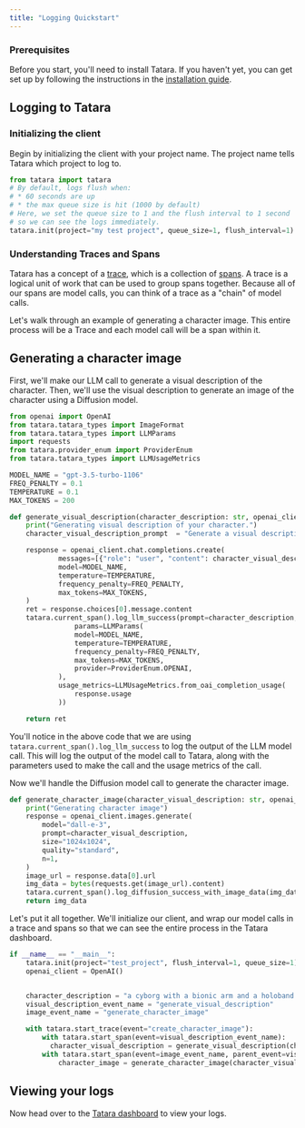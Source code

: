 ```yaml
---
title: "Logging Quickstart"
---
```


### Prerequisites

Before you start, you'll need to install Tatara. If you haven't yet, you can get set up by following the instructions in the [installation guide](/setup).

## Logging to Tatara

### Initializing the client

Begin by initializing the client with your project name. The project name tells Tatara which project to log to.

```python
from tatara import tatara
# By default, logs flush when:
# * 60 seconds are up
# * the max queue size is hit (1000 by default)
# Here, we set the queue size to 1 and the flush interval to 1 second
# so we can see the logs immediately.
tatara.init(project="my test project", queue_size=1, flush_interval=1)
```

### Understanding Traces and Spans

Tatara has a concept of a [trace](/concepts#traces), which is a collection of [spans](/concepts#span). A trace is a logical unit of work that can be used to group spans together.
Because all of our spans are model calls, you can think of a trace as a "chain" of model calls.

Let's walk through an example of generating a character image. This entire process will be a Trace and each model call will be a span within it.

## Generating a character image

First, we'll make our LLM call to generate a visual description of the character. Then, we'll use the visual description to generate an image of the character using a Diffusion model.

```python
from openai import OpenAI
from tatara.tatara_types import ImageFormat
from tatara.tatara_types import LLMParams
import requests
from tatara.provider_enum import ProviderEnum
from tatara.tatara_types import LLMUsageMetrics

MODEL_NAME = "gpt-3.5-turbo-1106"
FREQ_PENALTY = 0.1
TEMPERATURE = 0.1
MAX_TOKENS = 200

def generate_visual_description(character_description: str, openai_client: OpenAI):
    print("Generating visual description of your character.")
    character_visual_description_prompt  = "Generate a visual description of the following character: {}".format(character_description)

    response = openai_client.chat.completions.create(
            messages=[{"role": "user", "content": character_visual_description_prompt}],
            model=MODEL_NAME,
            temperature=TEMPERATURE,
            frequency_penalty=FREQ_PENALTY,
            max_tokens=MAX_TOKENS,
    )
    ret = response.choices[0].message.content
    tatara.current_span().log_llm_success(prompt=character_description, output=ret,
                params=LLMParams(
                model=MODEL_NAME,
                temperature=TEMPERATURE,
                frequency_penalty=FREQ_PENALTY,
                max_tokens=MAX_TOKENS,
                provider=ProviderEnum.OPENAI,
            ),
            usage_metrics=LLMUsageMetrics.from_oai_completion_usage(
                response.usage
            ))

    return ret
```

You'll notice in the above code that we are using `tatara.current_span().log_llm_success` to log the output of the LLM model call. This will log the output of the model call to Tatara, along with the parameters used to make the call and the usage metrics of the call.

Now we'll handle the Diffusion model call to generate the character image.

```python
def generate_character_image(character_visual_description: str, openai_client: OpenAI):
    print("Generating character image")
    response = openai_client.images.generate(
        model="dall-e-3",
        prompt=character_visual_description,
        size="1024x1024",
        quality="standard",
        n=1,
    )
    image_url = response.data[0].url
    img_data = bytes(requests.get(image_url).content)
    tatara.current_span().log_diffusion_success_with_image_data(img_data, ImageFormat.PNG, prompt=character_visual_description)
    return img_data
```

Let's put it all together. We'll initialize our client, and wrap our model calls in a trace and spans so that we can see the entire process in the Tatara dashboard.

```python
if __name__ == "__main__":
    tatara.init(project="test_project", flush_interval=1, queue_size=1)
    openai_client = OpenAI()


    character_description = "a cyborg with a bionic arm and a holoband."
    visual_description_event_name = "generate_visual_description"
    image_event_name = "generate_character_image"

    with tatara.start_trace(event="create_character_image"):
        with tatara.start_span(event=visual_description_event_name):
          character_visual_description = generate_visual_description(character_description, openai_client)
        with tatara.start_span(event=image_event_name, parent_event=visual_description_event_name):
            character_image = generate_character_image(character_visual_description, openai_client)
```

## Viewing your logs

Now head over to the [Tatara dashboard](https://app.tatara.ai) to view your logs.
